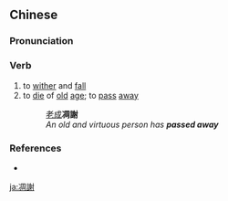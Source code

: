 {{also|凋谢}}
==Chinese==
{{zh-forms|s=凋谢}}

===Pronunciation===
{{zh-pron
|m=diāoxiè
|c=diu1 ze6
|mn=tiau-siā
|cat=v
}}

===Verb===
{{zh-verb}}

# to [[wither]] and [[fall]]
# to [[die]] of [[old]] [[age]]; to [[pass]] [[away]]
#: [[老成]]'''凋謝'''
#: ''An old and virtuous person has '''passed away'''''

===References===
* {{cite-book
|last=Wu
|first=Jingrong (ed.)
|authorlink=
|coauthors=
|year=1985
|title=The Pinyin CHINESE-ENGLISH DICTIONARY
|language=Mandarin/English
|publisher=The Commercial Press
|location=Beijing, Hong Kong
|isbn=0471867969
}}

[[ja:凋謝]]